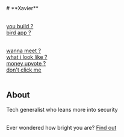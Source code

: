 
<Navbar />
# **Xavier**
<br /><br />

[you build ?](https://github.com/Jaarabytes)<br />
[bird app ?](https://x.com/jaarabytes)<br /><br />

[wanna meet ?](https://calendly.com/jaarabytes)<br />
[what i look like ?](/about/bananas.mp4)<br />
[money upvote ?](/donate)<br />
[don't click me](https://bit.ly/4eF3t1B)<br/><br />
## About <br />
Tech generalist who leans more into security<br /><br />

Ever wondered how bright you are? [Find out](https://jipime.netlify.app)<br/><br/>

<PlayButton />
